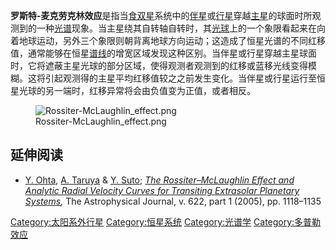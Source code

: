 '''罗斯特-麦克劳克林效应'''是指当[[联星#食双星|食双星]]系统中的[[伴星|伴星]]或[[行星|行星]]穿越[[主星|主星]]的球面时所观测到的一种[[光谱|光谱]]现象。当主星绕其自转轴自转时，其[[光球|光球]]上的一个象限看起来在向着地球运动，另外三个象限则朝背离地球方向运动；这造成了恒星光谱的不同红移值，通常能够在恒星[[谱线|谱线]]的增宽区域发现这种区别。当伴星或行星穿越主星球面时，它将遮蔽主星光球的部分区域，使得观测者观测到的红移或蓝移光线变得模糊。这将引起观测得的主星平均红移值较之之前发生变化。当伴星或行星运行至恒星光球的另一端时，红移异常将会由负值变为正值，或者相反。

[[File:Rossiter-McLaughlin_effect.png|frame]]

== 延伸阅读 ==
* [[太田康廣|Y. Ohta]], [[樽家篤史|A. Taruya]] & [[須藤靖|Y. Suto]]; ''[http://arxiv.org/abs/astro-ph/0410499 The Rossiter–McLaughlin Effect and Analytic Radial Velocity Curves for Transiting Extrasolar Planetary Systems],'' The Astrophysical Journal, v. 622, part 1 (2005), pp. 1118–1135

[[Category:太阳系外行星|Category:太阳系外行星]]
[[Category:恒星系统|Category:恒星系统]]
[[Category:光谱学|Category:光谱学]]
[[Category:多普勒效应|Category:多普勒效应]]